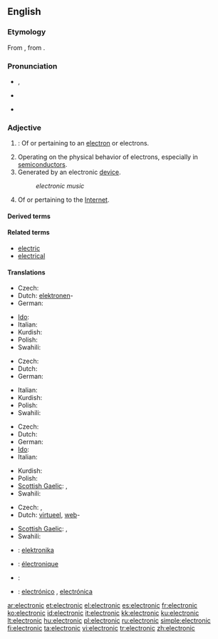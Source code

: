 ==English==

{{rank|account|party|sight|455|electronic|sea|necessary|idea}}

===Etymology===
From {{etyl|la|en}} {{term|electrinus||made of amber|lang=la}}, from {{etyl|grc|en}}  {{term|ἤλεκτρον||amber|tr=ēlektron|lang=grc|sc=polytonic}}.

===Pronunciation===
* {{a|RP}} {{IPA|/ˌɛl.ɛkˈtɹɒn.ɪk/|/ˌɛl.ɪkˈtɹɒn.ɪk/|/ɪˌlɛkˈtɹɒn.ɪk/}}, {{SAMPA|/I%lEk"trQnIk/}}
* {{a|US}} {{IPA|/ɪˌlɛkˈtɹɑː.nɪk/|/ˌiː.lɛkˈtɹɑː.nɪk/}}
* {{audio|en-us-electronic.ogg|Audio (US)}}

===Adjective===
{{en-adj|-}}

# {{context|physics|chemistry}}: Of or pertaining to an [[electron]] or electrons.
# Operating on the physical behavior of electrons, especially in [[semiconductor]]s.
# Generated by an electronic [[device]].
#: ''electronic music''
# Of or pertaining to the [[Internet]].

====Derived terms====
{{lookfrom|electronic}}

====Related terms====
* [[electric]]
* [[electrical]]

====Translations====
{{trans-top|pertaining to electrons}}
* Czech: {{t-|cs|elektronový}}
* Dutch: [[elektronen]]-
* German: {{t+|de|elektronisch}}
{{trans-mid}}
* [[Ido]]: {{t|io|elektronala}}
* Italian: {{t+|it|elettronico}}
* Kurdish: {{t|ku|ئه‌لیکترۆنی|tr=elictroni|sc=ku-Arab}}
* Polish: {{t-|pl|elektronowy|m}}
* Swahili: {{t|sw|ektroniki}}
{{trans-bottom}}

{{trans-top|operating on behavior of electrons}}
* Czech: {{t-|cs|elektronový}}
* Dutch: {{t-|nl|elektronisch}}
* German: {{t+|de|elektronisch}}
{{trans-mid}}
* Italian: {{t+|it|elettronico}}
* Kurdish: {{t|ku|ئه‌لیکترۆنی|tr=elictroni|sc=ku-Arab}}
* Polish: {{t+|pl|elektroniczny|m}}
* Swahili: {{t|sw|ektroniki}}
{{trans-bottom}}

{{trans-top|generated by electronic device}}
* Czech: {{t-|cs|elektronický}}
* Dutch: {{t-|nl|elektronisch}}
* German: {{t+|de|elektronisch}}
* [[Ido]]: {{t|io|elektronika}}
* Italian: {{t+|it|elettronico}}
{{trans-mid}}
* Kurdish: {{t|ku|ئه‌لیکترۆنی|tr=elictroni|sc=ku-Arab}}
* Polish: {{t+|pl|elektroniczny|m}}
* [[Scottish Gaelic]]: {{t-|gd|dealanach|xs=Scottish Gaelic}}, {{t-|gd|dealain|xs=Scottish Gaelic}}
* Swahili: {{t|sw|ektroniki}}
{{trans-bottom}}

{{trans-top|of or pertaining to the Internet}}
* Czech: {{t-|cs|elektronický}}, {{t-|cs|internetový}}
* Dutch: [[virtueel]], [[web]]-
{{trans-mid}}
* [[Scottish Gaelic]]: {{t-|gd|dealanach|xs=Scottish Gaelic}}, {{t-|gd|dealain|xs=Scottish Gaelic}}
* Swahili: {{t|sw|ektroniki}}
{{trans-bottom}}

{{checktrans-top}}
* {{ttbc|Esperanto}}: [[elektronika]]
* {{ttbc|French}}: [[électronique]]
{{checktrans-mid}}
* {{ttbc|German}}: {{t+|de|elektronisch}}
* {{ttbc|Spanish}}: [[electrónico]] {{m}}, [[electrónica]] {{f}}
{{checktrans-bottom}}

[[ar:electronic]]
[[et:electronic]]
[[el:electronic]]
[[es:electronic]]
[[fr:electronic]]
[[ko:electronic]]
[[id:electronic]]
[[it:electronic]]
[[kk:electronic]]
[[ku:electronic]]
[[lt:electronic]]
[[hu:electronic]]
[[pl:electronic]]
[[ru:electronic]]
[[simple:electronic]]
[[fi:electronic]]
[[ta:electronic]]
[[vi:electronic]]
[[tr:electronic]]
[[zh:electronic]]